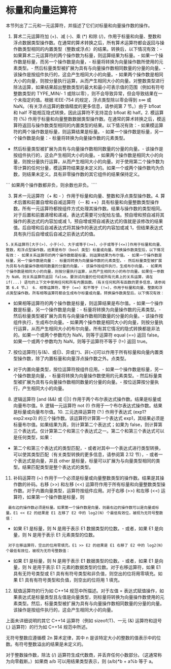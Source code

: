 # 标量和向量运算符

<OrigninalPDF title="3.1 Scalar and Vector Operators" />

本节列出了二元和一元运算符，并描述了它们对标量和向量操作数的操作。

1. 算术二元运算符加 (+)、减 (-)、乘 (\*) 和除 (/)，作用于标量和向量、整数和浮点数据类型操作数。在通常的算术转换之后，所有算术运算符都会返回与操作数类型相同的内置类型（整数或浮点）的结果。转换后，以下情况有效：- 如果算术二元运算符的两个操作数为标量，则运算结果为标量。- 如果一个操作数是标量，而另一个操作数是向量，- 标量将转换为向量操作数所使用的元素类型。- 然后标量类型被扩展为具有与向量操作数相同数量的分量的向量。- 该操作是按组件执行的，这会产生相同大小的向量。- 如果两个操作数是相同大小的向量，则按分量执行运算，从而产生相同大小的向量。对整数类型进行除法运算，如果结果超出整数类型的最大和最小可表示值的范围（例如有符号整数类型的 TYPE_MIN/- 1 或除以零），则不会导致异常，但会导致结果在一个未指定的值。根据 IEEE-754 的规定，浮点类型除以零会得到 ±∞ 或 NaN。（有关浮点运算的数值精度的更多信息，请参阅第 7 节。）由于 bfloat 和 half 不能相互隐式转换，因此运算符不支持混合 bfloat 和 half。2. 模运算符 (%) 作用于标量和向量整数数据类型操作数。在通常的算术转换之后，模运算符返回与操作数类型相同的内置类型的结果。以下情况有效：- 如果模运算符的两个操作数是标量，则运算结果是标量。- 如果一个操作数是标量，另一个操作数是向量：- 标量将转换为向量操作数的元素类型。

- 然后标量类型被扩展为具有与向量操作数相同数量的分量的向量。- 该操作是按组件执行的，这会产生相同大小的向量。- 如果两个操作数是相同大小的向量，则按分量执行运算，从而产生相同大小的向量。对于使用第二个操作数为零计算的任何分量，模运算符结果是未定义的。如果一个或两个操作数均为负数，则结果未定义。具有非零操作数的其它组件的结果保持定义。

``` 如果两个操作数都非负，则余数也非负。````

3. 算术一元运算符（+ 和 - ）作用于标量和向量、整数和浮点类型操作数。4. 算术后置和前置自增和自减运算符（-- 和 ++）具有标量和向量整数类型操作数。所有一元运算符都按组件方式处理其操作数。结果与操作数的类型相同。对于后置和前置递增和递减，表达式需要可分配给左值。预自增和预自减将其操作的表达式的内容加或减 1，预自增或预自减表达式的值就是该修改的结果值。后自增和后自减表达式将其操作的表达式的内容加或减 1，但结果表达式具有执行后自增或后自减之前表达式的值。

```
5.关系运算符[大于(>)、小于(<)、大于或等于(>=)、小于或等于(<=)]作用于标量和向量、整数，和浮点型操作数。结果是布尔（bool 类型）标量或向量。转换操作数类型后，以下情况有效：- 如果关系运算符的两个操作数都是标量，则运算结果为布尔值。- 如果一个操作数是标量，另一个操作数是向量：- 标量将转换为向量操作数的元素类型。- 然后标量类型被扩展为具有与向量操作数相同数量的分量的向量。- 该操作按组件执行，生成布尔向量。- 如果两个操作数是相同大小的向量，则按分量执行运算，从而产生相同大小的布尔向量。如果任一参数为 NaN，则关系运算符返回 false。要测试向量的任何或所有元素上的关系运算，请在 if(...) 语句的上下文中使用任何和所有内置函数。（有关任何和所有函数的更多信息，请参阅第 6.4 节。） 6. 相等运算符，等于 (==) 和不等于 (!=)，作用于标量和向量、整数和浮点类型操作数。所有相等运算符都会生成布尔标量或向量。转换操作数类型后，以下情况有效：
```

- 如果相等运算符的两个操作数是标量，则运算结果是布尔值。- 如果一个操作数是标量，另一个操作数是向量：- 标量将转换为向量操作数的元素类型。- 然后标量类型被扩展为具有与向量操作数相同数量的分量的向量。- 该操作按组件执行，生成布尔向量。- 如果两个操作数是相同大小的向量，则按分量执行运算，从而产生相同大小的布尔向量。所有其它情况的隐式转换都是非法的。如果一个或两个参数均为 NaN，则等于运算符 equal (==) 返回 false。如果一个或两个参数均为 NaN，则等于运算符不等于 (!=) 返回 true。

7. 按位运算符[与(&)、或(|)、异或(^)、非(~)]可以作用于所有标量和向量内置类型操作数，除了内置标量和向量浮点操作数之外。点类型。

- 对于内置向量类型，按位运算符按组件应用。- 如果一个操作数是标量，另一个操作数是向量，- 标量将转换为向量操作数使用的元素类型。- 然后标量类型被扩展为具有与向量操作数相同数量的分量的向量。- 按位运算按分量执行，产生相同大小的向量。

8. 逻辑运算符 [and (&&) 或 (||)] 作用于两个布尔表达式操作数。结果是标量或向量布尔值。9. 逻辑一元运算符 not (!) 作用于一个布尔表达式操作数。结果是标量或向量布尔值。10. 三元选择运算符 (?:) 作用于表达式 (exp1?exp2:exp3) 的三个操作数。该运算符计算第一个表达式 exp1，其结果必须是标量布尔值。如果结果为真，则计算第二个表达式；如果为 false，则计算第三个表达式。仅计算第二个和第三个表达式之一。第二个和第三个表达式可以是任何类型，如果：

- 第二个和第三个表达式的类型匹配，- 或者对其中一个表达式进行类型转换，可以使其类型匹配（有关类型转换的更多信息，请参阅第 2.12 节），- 或者一个表达式是向量，并且 other 是标量，标量可以扩展为与向量类型相同的类型。结果匹配类型是整个表达式的类型。

11. 补码运算符 (~) 作用于一个必须是标量或向量整数类型的操作数。结果是其操作数的补码。右移 (>>) 和左移 (<<) 运算符作用于所有标量和向量整数类型操作数。对于内置向量类型，运算符按组件应用。对于右移 (>>) 和左移 (<<) 运算符，如果第一个操作数是标量，则

` 最右边的操作数必须是标量。如果第一个操作数是向量，则最右边的操作数可以是向量或标量。E1 << E2 的结果是 E1 左移了 E2 中的 log2(N) 个最低有效位，被视为无符号整数值：`

- 如果 E1 是标量，则 N 是用于表示 E1 数据类型的位数。- 或者，如果 E1 是向量，则 N 是用于表示 E1 元素类型的位数。

` 对于左移运算符，空出的位用零填充。E1 >> E2 的结果是 E1 右移了 E2 中的 log2(N) 个最低有效位，被视为无符号整数值：`

- 如果 E1 是标量，则 N 是用于表示 E1 数据类型的位数。- 或者，如果 E1 是向量，则 N 是用于表示 E1 元素的数据类型的位数。对于右移运算符，如果 E1 具有无符号类型或 E1 具有有符号类型和非负值，则空出的位将用零填充。如果 E1 具有有符号类型和负值，则空出的位将用 1 填充。

12. 赋值运算符的行为如 C++14 规范中所描述。对于左值 = 表达式赋值操作，如果表达式是标量类型且左值是向量类型，则标量将转换为向量操作数使用的元素类型。然后，标量类型被扩展为具有与向量操作数相同数量的分量的向量。该操作是按组件执行的，这会产生相同大小的向量。

上面未详细说明的其它 C++14 运算符（例如 sizeof(T)、一元 (&) 运算符和逗号 (,) 运算符）的行为如 C++14 规范中所述。

无符号整数应遵循模 2n 算术定律，其中 n 是该特定大小的整数的值表示中的位数。有符号整数溢出的结果是未定义的。

对于整数操作数，除法 (/) 运算符生成代数商，并丢弃任何小数部分。（这通常称为向零截断。）如果商 a/b 可以用结果类型表示，则 (a/b)\*b + a%b 等于 a。
